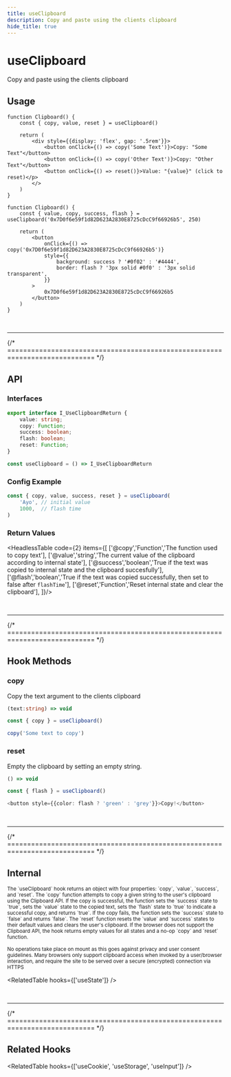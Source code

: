 ```yaml
---
title: useClipboard
description: Copy and paste using the clients clipboard
hide_title: true
---
```




<MainText>
<h1>useClipboard</h1>
Copy and paste using the clients clipboard
</MainText>



<!--meta-section-break-->



## Usage

<Tabs>



<TabItem value='simple' label='Simple'>

```tsx live
function Clipboard() {
    const { copy, value, reset } = useClipboard()

    return (
        <div style={{display: 'flex', gap: '.5rem'}}>
            <button onClick={() => copy('Some Text')}>Copy: "Some Text"</button>
            <button onClick={() => copy('Other Text')}>Copy: "Other Text"</button>
            <button onClick={() => reset()}>Value: "{value}" (click to reset)</p>
        </>
    )
}
```

</TabItem>

<TabItem value='adv' label='Advanced'>

```tsx live
function Clipboard() {
    const { value, copy, success, flash } = useClipboard('0x7D0f6e59f1d82D623A2830E8725cDcC9f66926b5', 250)

    return (
        <button 
            onClick={() => copy('0x7D0f6e59f1d82D623A2830E8725cDcC9f66926b5')}
            style={{
                background: success ? '#0f02' : '#4444',
                border: flash ? '3px solid #0f0' : '3px solid transparent',
            }}
        >
            0x7D0f6e59f1d82D623A2830E8725cDcC9f66926b5
        </button>
    )
}
```

</TabItem>

</Tabs>









<br />
<hr />
{/* ============================================================================ */}


## API 

### Interfaces
```ts
export interface I_UseClipboardReturn {
    value: string;
    copy: Function;
    success: boolean;
    flash: boolean;
    reset: Function;
}

const useClipboard = () => I_UseClipboardReturn 
```

### Config Example

```ts
const { copy, value, success, reset } = useClipboard(
    'Ayo', // initial value
    1000,  // flash time
)
```


### Return Values


<HeadlessTable code={2} items={[
    ['@copy','Function','The function used to copy text'],
    ['@value','string','The current value of the clipboard according to internal state'],
    ['@success','boolean','True if the text was copied to internal state and the clipboard succesfully'],
    ['@flash','boolean','True if the text was copied successfully, then set to false after `flashTime`'],
    ['@reset','Function','Reset internal state and clear the clipboard'],
]}/>








<br />
<hr />
{/* ============================================================================ */}


## Hook Methods

<Card>

### copy
Copy the text argument to the clients clipboard

```ts
(text:string) => void 
```
```ts
const { copy } = useClipboard()

copy('Some text to copy')
```
</Card>



<Card>

### reset
Empty the clipboard by setting an empty string.

```ts
() => void 
```
```ts
const { flash } = useClipboard()

<button style={{color: flash ? 'green' : 'grey'}}>Copy!</button>
```

</Card>





<br />
<hr />
{/* ============================================================================ */}


## Internal


<small>
The `useClipboard` hook returns an object with four properties: `copy`, `value`, `success`, and 
`reset`. The `copy` function attempts to copy a given string to the user's clipboard using the 
Clipboard API. If the copy is successful, the function sets the `success` state to `true`, sets 
the `value` state to the copied text, sets the `flash` state to `true` to indicate a successful 
copy, and returns `true`. If the copy fails, the function sets the `success` state to `false` and 
returns `false`. The `reset` function resets the `value` and `success` states to their default 
values and clears the user's clipboard. If the browser does not support the Clipboard API, the hook 
returns empty values for all states and a no-op `copy` and `reset` function.

No operations take place on mount as this goes against privacy and user consent guidelines. 
Many browsers only support clipboard access when invoked by a user/browser interaction, and
require the site to be served over a secure (encrypted) connection via HTTPS
</small>

<RelatedTable hooks={['useState']} />


<br />
<hr />
{/* ============================================================================ */}


## Related Hooks


<RelatedTable hooks={['useCookie', 'useStorage', 'useInput']} />
